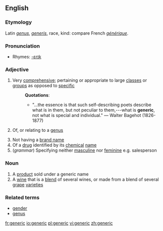 ==English==
{{wikipedia}}
===Etymology===
Latin ''[[genus]]'', ''[[generis]]'', race, kind: compare French ''[[générique]]''.

===Pronunciation===
*Rhymes: [[Rhymes:English:-ɛrɪk|-ɛrɪk]]

===Adjective===
{{en-adj}}

#Very [[comprehensive]]; pertaining or appropriate to large [[class]]es or [[group]]s as opposed to [[specific]]
#:'''Quotations''':
#:*"...the essence is that such self-describing poets describe what is in them, but not peculiar to them,---what is '''generic''', not what is special and individual." &mdash; Walter Bagehot (1826-1877)
#{{italbrac|Biology}} Of, or relating to a [[genus]] {{italbrac|not comparable}}
#Not having a [[brand name]]
#Of a [[drug]] identified by its [[chemical]] [[name]]
#(''grammar'') Specifying neither [[masculine]] nor [[feminine]] e.g. salesperson

===Noun===
{{en-noun}}

#A [[product]] sold under a generic name
#A [[wine]] that is a [[blend]] of several wines, or made from a blend of several [[grape]] [[varieties]]

===Related terms===
*[[gender]]
*[[genus]]

[[fr:generic]]
[[io:generic]]
[[pl:generic]]
[[vi:generic]]
[[zh:generic]]